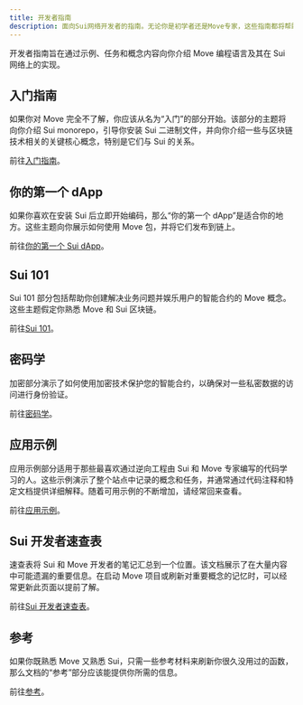 ```yaml
---
title: 开发者指南
description: 面向Sui网络开发者的指南。无论你是初学者还是Move专家，这些指南都将帮助你快速启动Sui开发。
---
```


开发者指南旨在通过示例、任务和概念内容向你介绍 Move 编程语言及其在 Sui 网络上的实现。

## 入门指南

如果你对 Move 完全不了解，你应该从名为“入门”的部分开始。该部分的主题将向你介绍 Sui monorepo，引导你安装 Sui 二进制文件，并向你介绍一些与区块链技术相关的关键核心概念，特别是它们与 Sui 的关系。

前往[入门指南](./developer/getting-started.mdx)。

## 你的第一个 dApp

如果你喜欢在安装 Sui 后立即开始编码，那么“你的第一个 dApp”是适合你的地方。这些主题向你展示如何使用 Move 包，并将它们发布到链上。

前往[你的第一个 Sui dApp](./developer/first-app.mdx)。

## Sui 101

Sui 101 部分包括帮助你创建解决业务问题并娱乐用户的智能合约的 Move 概念。这些主题假定你熟悉 Move 和 Sui 区块链。

前往[Sui 101](./developer/sui-101.mdx)。

## 密码学

加密部分演示了如何使用加密技术保护您的智能合约，以确保对一些私密数据的访问进行身份验证。

前往[密码学](./developer/sui-101.mdx)。

## 应用示例

应用示例部分适用于那些最喜欢通过逆向工程由 Sui 和 Move 专家编写的代码学习的人。这些示例演示了整个站点中记录的概念和任务，并通常通过代码注释和特定文档提供详细解释。随着可用示例的不断增加，请经常回来查看。

前往[应用示例](./developer/app-examples.mdx)。

## Sui 开发者速查表

速查表将 Sui 和 Move 开发者的笔记汇总到一个位置。该文档展示了在大量内容中可能遗漏的重要信息。在启动 Move 项目或刷新对重要概念的记忆时，可以经常更新此页面以提前了解。

前往[Sui 开发者速查表](./developer/dev-cheat-sheet.mdx)。

## 参考

如果你既熟悉 Move 又熟悉 Sui，只需一些参考材料来刷新你很久没用过的函数，那么文档的“参考”部分应该能提供你所需的信息。

前往[参考](references.mdx)。
